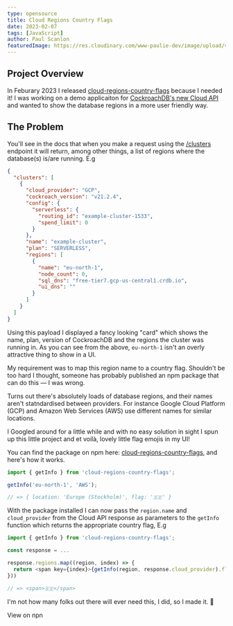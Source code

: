 ```yaml
---
type: opensource
title: Cloud Regions Country Flags
date: 2023-02-07
tags: [JavaScript]
author: Paul Scanlon
featuredImage: https://res.cloudinary.com/www-paulie-dev/image/upload/v1675801642/paulie.dev/2023/02/cloud-regions-country-flags_krxqsh.jpg
---
```


## Project Overview

In Feburary 2023 I released [cloud-regions-country-flags](https://www.npmjs.com/package/cloud-regions-country-flags)
because I needed it! I was working on a demo applicaiton for
[CockroachDB's new Cloud API](https://www.cockroachlabs.com/docs/api/cloud/v1#overview) and wanted to show the database
regions in a more user friendly way.

## The Problem

You'll see in the docs that when you make a request using the
[/clusters](https://www.cockroachlabs.com/docs/api/cloud/v1#get-/api/v1/clusters) endpoint it will return, among other
things, a list of regions where the database(s) is/are running. E.g

```json
{
  "clusters": [
    {
      "cloud_provider": "GCP",
      "cockroach_version": "v21.2.4",
      "config": {
        "serverless": {
          "routing_id": "example-cluster-1533",
          "spend_limit": 0
        }
      },
      "name": "example-cluster",
      "plan": "SERVERLESS",
      "regions": [
        {
          "name": "eu-north-1",
          "node_count": 0,
          "sql_dns": "free-tier7.gcp-us-central1.crdb.io",
          "ui_dns": ""
        }
      ]
    }
  ]
}
```

Using this payload I displayed a fancy looking "card" which shows the name, plan, version of CockroachDB and the regions
the cluster was running in. As you can see from the above, `eu-north-1` isn't an overly attractive thing to show in a
UI.

My requirement was to map this region name to a country flag. Shouldn't be too hard I thought, someone has probably
published an npm package that can do this — I was wrong.

Turns out there's absolutely loads of database regions, and their names aren't statndardised between providers. For
instance Google Cloud Platform (GCP) and Amazon Web Services (AWS) use different names for similar locations.

I Googled around for a little while and with no easy solution in sight I spun up this little project and et voilà,
lovely little flag emojis in my UI!

You can find the package on npm here:
[cloud-regions-country-flags](https://www.npmjs.com/package/cloud-regions-country-flags), and here's how it works.

```javascript
import { getInfo } from 'cloud-regions-country-flags';

getInfo('eu-north-1', 'AWS');

// => { location: 'Europe (Stockholm)', flag: '🇸🇪' }
```

With the package installed I can now pass the `region.name` and `cloud_provider` from the Cloud API response as
parameters to the `getInfo` function which returns the appropriate country flag, E.g

```javascript
import { getInfo } from 'cloud-regions-country-flags';

const response = ...

response.regions.map((region, index) => {
  return <span key={index}>{getInfo(region, response.cloud_provider).flag}</span>
}))

// => <span>🇸🇪</span>

```

I'm not how many folks out there will ever need this, I did, so I made it. 🕺

<MarkdownCtaLink href="https://www.npmjs.com/package/cloud-regions-country-flags">View on npn </MarkdownCtaLink>
